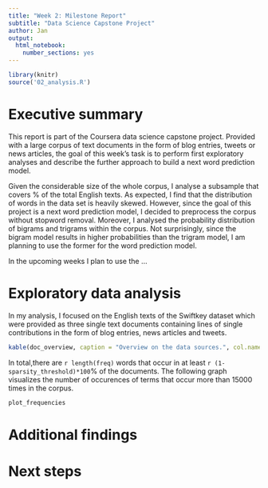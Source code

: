 ```yaml
---
title: "Week 2: Milestone Report"
subtitle: "Data Science Capstone Project"
author: Jan
output: 
  html_notebook: 
    number_sections: yes
---
```

```r
library(knitr)
source('02_analysis.R')
```

# Executive summary

This report is part of the Coursera data science capstone project. Provided with a large corpus of text documents in the form of blog entries, tweets or news articles, the goal of this week's task is to perform first exploratory analyses and describe the further approach to build a next word prediction model. 

Given the considerable size of the whole corpus, I analyse a subsample that covers \approx 10\% of the total English texts. As expected, I find that the distribution of words in the data set is heavily skewed. However, since the goal of this project is a next word prediction model, I decided to preprocess the corpus without stopword removal. Moreover, I analysed the probability distribution of bigrams and trigrams within the corpus. Not surprisingly, since the bigram model results in higher probabilities than the trigram model, I am planning to use the former for the word prediction model.

In the upcoming weeks I plan to use the ...

# Exploratory data analysis

In my analysis, I focused on the English texts of the Swiftkey dataset which were provided as three single text documents containing lines of single contributions in the form of blog entries, news articles and tweets.
```r
kable(doc_overview, caption = "Overview on the data sources.", col.names = c('File name', 'No. of Documents'))
```

In total,there are ```r length(freq)``` words that occur in at least ```r (1-sparsity_threshold)*100```% of the documents. The following graph visualizes the number of occurences of terms that occur more than 15000 times in the corpus.
```r
plot_frequencies
```

# Additional findings

# Next steps